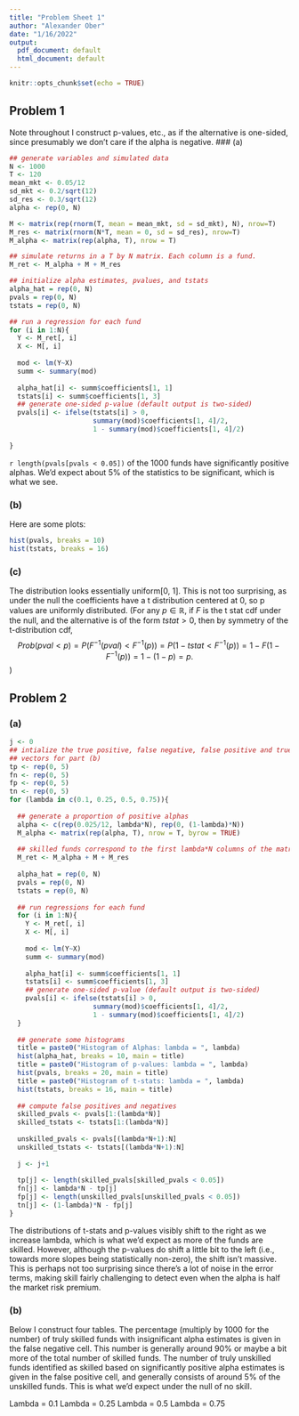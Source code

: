 ---
title: "Problem Sheet 1"
author: "Alexander Ober"
date: "1/16/2022"
output:
  pdf_document: default
  html_document: default
---

```{r setup, include=FALSE}
knitr::opts_chunk$set(echo = TRUE)
```

## Problem 1

Note throughout I construct p-values, etc., as if the alternative is one-sided, since presumably we don't care if the alpha is negative.
### (a)

```{r, echo = FALSE}
## generate variables and simulated data
N <- 1000
T <- 120
mean_mkt <- 0.05/12
sd_mkt <- 0.2/sqrt(12)
sd_res <- 0.3/sqrt(12)
alpha <- rep(0, N)

M <- matrix(rep(rnorm(T, mean = mean_mkt, sd = sd_mkt), N), nrow=T)
M_res <- matrix(rnorm(N*T, mean = 0, sd = sd_res), nrow=T)
M_alpha <- matrix(rep(alpha, T), nrow = T)

## simulate returns in a T by N matrix. Each column is a fund.
M_ret <- M_alpha + M + M_res

## initialize alpha estimates, pvalues, and tstats
alpha_hat = rep(0, N)
pvals = rep(0, N)
tstats = rep(0, N)

## run a regression for each fund 
for (i in 1:N){
  Y <- M_ret[, i]
  X <- M[, i]
  
  mod <- lm(Y~X)
  summ <- summary(mod)
  
  alpha_hat[i] <- summ$coefficients[1, 1]
  tstats[i] <- summ$coefficients[1, 3]
  ## generate one-sided p-value (default output is two-sided)
  pvals[i] <- ifelse(tstats[i] > 0, 
                     summary(mod)$coefficients[1, 4]/2,
                     1 - summary(mod)$coefficients[1, 4]/2)
                     
}

```
`r length(pvals[pvals < 0.05])` of the 1000 funds have significantly positive alphas. We'd expect about 5% of the statistics to be significant, which is what we see.

### (b)
Here are some plots:

```{r, echo = FALSE}
hist(pvals, breaks = 10)
hist(tstats, breaks = 16)
```

### (c)
The distribution looks essentially uniform[0, 1]. This is not too surprising, as under the null the coefficients have a t distribution centered at 0, so p values are uniformly distributed. (For any $p \in \mathbb{R},$ if $F$ is the t stat cdf under the null, and the alternative is of the form $tstat > 0$, then by symmetry of the t-distribution cdf, $$ Prob(pval < p) = P(F^{-1}(pval) < F^{-1}(p)) = P(1 - tstat < F^{-1}(p)) = 1 - F(1 - F^{-1}(p)) = 1 - (1 -p) = p.$$)

## Problem 2

### (a)

```{r, echo = FALSE}
j <- 0
## intialize the true positive, false negative, false positive and true negative 
## vectors for part (b)
tp <- rep(0, 5)
fn <- rep(0, 5)
fp <- rep(0, 5)
tn <- rep(0, 5)
for (lambda in c(0.1, 0.25, 0.5, 0.75)){
  
  ## generate a proportion of positive alphas
  alpha <- c(rep(0.025/12, lambda*N), rep(0, (1-lambda)*N))
  M_alpha <- matrix(rep(alpha, T), nrow = T, byrow = TRUE)
  
  ## skilled funds correspond to the first lambda*N columns of the matrix
  M_ret <- M_alpha + M + M_res
  
  alpha_hat = rep(0, N)
  pvals = rep(0, N)
  tstats = rep(0, N)
  
  ## run regressions for each fund
  for (i in 1:N){
    Y <- M_ret[, i]
    X <- M[, i]
    
    mod <- lm(Y~X)
    summ <- summary(mod)
    
    alpha_hat[i] <- summ$coefficients[1, 1]
    tstats[i] <- summ$coefficients[1, 3]
    ## generate one-sided p-value (default output is two-sided)
    pvals[i] <- ifelse(tstats[i] > 0, 
                     summary(mod)$coefficients[1, 4]/2,
                     1 - summary(mod)$coefficients[1, 4]/2)
  }
  
  ## generate some histograms
  title = paste0("Histogram of Alphas: lambda = ", lambda)
  hist(alpha_hat, breaks = 10, main = title)
  title = paste0("Histogram of p-values: lambda = ", lambda)
  hist(pvals, breaks = 20, main = title)
  title = paste0("Histogram of t-stats: lambda = ", lambda)
  hist(tstats, breaks = 16, main = title)
  
  ## compute false positives and negatives
  skilled_pvals <- pvals[1:(lambda*N)]
  skilled_tstats <- tstats[1:(lambda*N)]
  
  unskilled_pvals <- pvals[(lambda*N+1):N]
  unskilled_tstats <- tstats[(lambda*N+1):N]
  
  j <- j+1
  
  tp[j] <- length(skilled_pvals[skilled_pvals < 0.05])
  fn[j] <- lambda*N - tp[j]
  fp[j] <- length(unskilled_pvals[unskilled_pvals < 0.05])
  tn[j] <- (1-lambda)*N - fp[j]
}
```

The distributions of t-stats and p-values visibly shift to the right as we increase lambda, which is what we'd expect as more of the funds are skilled. However, although the p-values do shift a little bit to the left (i.e., towards more slopes being statistically non-zero), the shift isn't massive. This is perhaps not too surprising since there's a lot of noise in the error terms, making skill fairly challenging to detect even when the alpha is half the market risk premium.  

### (b)

Below I construct four tables. The percentage (multiply by 1000 for the number) of truly skilled funds with insignificant alpha estimates is given in the false negative cell. This number is generally around 90\% or maybe a bit more of the total number of skilled funds. The number of truly unskilled funds identified as skilled based on significantly positive alpha estimates is given in the false positive cell, and generally consists of around 5\% of the unskilled funds. This is what we'd expect under the null of no skill.

Lambda = 0.1
\begin{center}
\begin{tabular}{ c|cc|c } 
 
 Truth\textbackslash Estimate & Positive & Negative &Total \\ 
 \hline
 True & `r tp[1]/N` & `r fn[1]/N` & `r tp[1]/N + fn[1]/N`\\ 
 False & `r fp[1]/N` & `r tn[1]/N` & `r fp[1]/N + tn[1]/N`\\ 
 \hline 
 Total & `r tp[1]/N + fp[1]/N` & `r fn[1]/N + tn[1]/N`&
\end{tabular}
\end{center}

Lambda = 0.25
\begin{center}
\begin{tabular}{ c|cc|c } 
 
 Truth\textbackslash Estimate & Positive & Negative &Total \\ 
 \hline
 True & `r tp[2]/N` & `r fn[2]/N` & `r tp[2]/N + fn[2]/N`\\ 
 False & `r fp[2]/N` & `r tn[2]/N` & `r fp[2]/N + tn[2]/N`\\ 
 \hline 
 Total & `r tp[2]/N + fp[2]/N` & `r fn[2]/N + tn[2]/N`&
\end{tabular}
\end{center}

Lambda = 0.5
\begin{center}
\begin{tabular}{ c|cc|c } 
 
 Truth\textbackslash Estimate & Positive & Negative&Total \\ 
 \hline
 True & `r tp[3]/N` & `r fn[3]/N` & `r tp[3]/N + fn[3]/N`\\ 
 False & `r fp[3]/N` & `r tn[3]/N` & `r fp[3]/N + tn[3]/N`\\ 
 \hline 
 Total & `r tp[3]/N + fp[3]/N` & `r fn[3]/N + tn[3]/N`&
\end{tabular}
\end{center}

Lambda = 0.75
\begin{center}
\begin{tabular}{ c|cc|c } 
 
 Truth\textbackslash Estimate & Positive & Negative&Total \\ 
 \hline
 True & `r tp[4]/N` & `r fn[4]/N` & `r tp[4]/N + fn[4]/N`\\ 
 False & `r fp[4]/N` & `r tn[4]/N` & `r fp[4]/N + tn[4]/N`\\ 
 \hline 
 Total & `r tp[4]/N + fp[4]/N` & `r fn[4]/N + tn[4]/N`&
\end{tabular}
\end{center}
